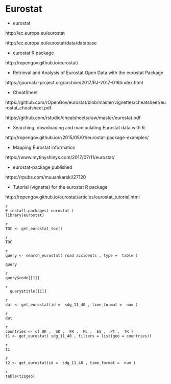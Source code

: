 
# Eurostat 


- eurostat

http://ec.europa.eu/eurostat

http://ec.europa.eu/eurostat/data/database



- eurostat R package

http://ropengov.github.io/eurostat/


- Retrieval and Analysis of Eurostat Open Data with the eurostat Package

https://journal.r-project.org/archive/2017/RJ-2017-019/index.html

- CheatSheet

https://github.com/rOpenGov/eurostat/blob/master/vignettes/cheatsheet/eurostat_cheatsheet.pdf

https://github.com/rstudio/cheatsheets/raw/master/eurostat.pdf

- Searching, downloading and manipulating Eurostat data with R

http://ropengov.github.io/r/2015/05/01/eurostat-package-examples/

- Mapping Eurostat information

https://www.mytinyshinys.com/2017/07/11/eurostat/

- eurostat-package published

https://rpubs.com/muuankarski/27120

- Tutorial (vignette) for the eurostat R package

http://ropengov.github.io/eurostat/articles/eurostat_tutorial.html





```
{r eval=FALSE, include=FALSE, echo=TRUE}
# install.packages( eurostat )
library(eurostat)
```



```
{r eval=FALSE, include=FALSE, echo=TRUE}
TOC <- get_eurostat_toc()
```


```
{r eval=FALSE, include=FALSE, echo=TRUE}
TOC
```


```
{r eval=FALSE, include=FALSE, echo=TRUE}
query <- search_eurostat( road accidents , type =  table )

query
```



```
{r eval=FALSE, include=FALSE, echo=TRUE}
query$code[[1]]
```


```
{r eval=FALSE, include=FALSE, echo=TRUE}
  query$title[[1]]
```


```
{r eval=FALSE, include=FALSE, echo=TRUE}
dat <- get_eurostat(id =  sdg_11_40 , time_format =  num )
```


```
{r eval=FALSE, include=FALSE, echo=TRUE}
dat
```


```
{r eval=FALSE, include=FALSE, echo=TRUE}
countries <- c( UK ,  SK ,  FR ,  PL ,  ES ,  PT ,  TR )
t1 <- get_eurostat( sdg_11_40 , filters = list(geo = countries))
```


```
{r eval=FALSE, include=FALSE, echo=TRUE}
t1
```


```
{r eval=FALSE, include=FALSE, echo=TRUE}
t2 <- get_eurostat(id =  sdg_11_40 , time_format =  num )
```


```
{r eval=FALSE, include=FALSE, echo=TRUE}
table(t2$geo)
```





